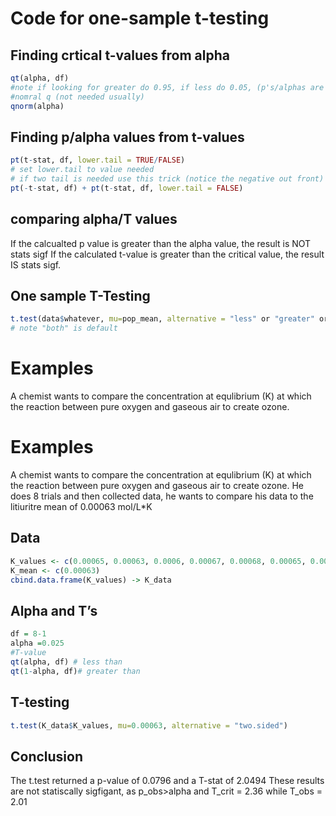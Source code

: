 # Code for one-sample t-testing

## Finding crtical t-values from alpha
```r
qt(alpha, df)
#note if looking for greater do 0.95, if less do 0.05, (p's/alphas are probablity scores)
#nomral q (not needed usually)
qnorm(alpha)
```

## Finding p/alpha values from t-values
```r
pt(t-stat, df, lower.tail = TRUE/FALSE)
# set lower.tail to value needed 
# if two tail is needed use this trick (notice the negative out front)
pt(-t-stat, df) + pt(t-stat, df, lower.tail = FALSE)
```

## comparing alpha/T values
If the calcualted p value is greater than the alpha value, the result is NOT stats sigf 
If the calculated t-value is greater than the critical value, the result IS stats sigf.

## One sample T-Testing
```r
t.test(data$whatever, mu=pop_mean, alternative = "less" or "greater" or "both" )
# note "both" is default
```

# Examples
A chemist wants to compare the concentration at equlibrium (K) at which the reaction between 
pure oxygen and gaseous air to create ozone. 

# Examples
A chemist wants to compare the concentration at equlibrium (K) at which the reaction between 
pure oxygen and gaseous air to create ozone. He does 8 trials and then collected data, he wants to
compare his data to the litiuritre mean of 0.00063 mol/L*K

## Data 
```r
K_values <- c(0.00065, 0.00063, 0.0006, 0.00067, 0.00068, 0.00065, 0.00067,0.00064)
K_mean <- c(0.00063)
cbind.data.frame(K_values) -> K_data
```

## Alpha and T's
```r
df = 8-1
alpha =0.025
#T-value
qt(alpha, df) # less than
qt(1-alpha, df)# greater than
```

## T-testing 
```r
t.test(K_data$K_values, mu=0.00063, alternative = "two.sided")
```
## Conclusion 
The t.test returned a p-value of 0.0796 and a T-stat of 2.0494
These results are not statiscally sigfigant, as p_obs>alpha and T_crit = 2.36 while T_obs = 2.01